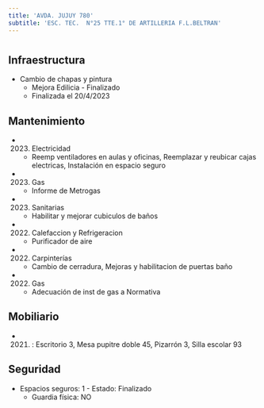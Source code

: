 ```yaml
---
title: 'AVDA. JUJUY 780'
subtitle: 'ESC. TEC.  N°25 TTE.1° DE ARTILLERIA F.L.BELTRAN'
---
```


#
## Infraestructura

* Cambio de chapas y pintura 
    + Mejora Edilicia - Finalizado 
    + Finalizada el 20/4/2023 






## Mantenimiento

*  (2023) Electricidad 
    + Reemp ventiladores en aulas y oficinas, Reemplazar y reubicar cajas electricas, Instalación en espacio seguro

*  (2023) Gas 
    + Informe de Metrogas

*  (2023) Sanitarias 
    + Habilitar y mejorar cubiculos de baños

*  (2022) Calefaccion y Refrigeracion 
    + Purificador de aire

*  (2022) Carpinterías 
    + Cambio de cerradura, Mejoras y habilitacion de puertas baño

*  (2022) Gas 
    + Adecuación de inst de gas a Normativa





## Mobiliario

*  (2021) : Escritorio 3, Mesa pupitre doble 45, Pizarrón 3, Silla escolar 93 





## Seguridad

*  Espacios seguros: 1 - Estado: Finalizado 
    + Guardia física: NO



